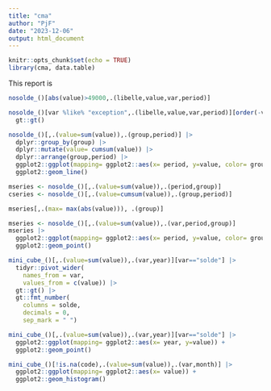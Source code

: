 ```yaml
---
title: "cma"
author: "PjF"
date: "2023-12-06"
output: html_document
---
```


```r
knitr::opts_chunk$set(echo = TRUE)
library(cma, data.table)
```

This report is 

```r
nosolde_()[abs(value)>49000,.(libelle,value,var,period)]
```


```r
nosolde_()[var %like% "exception",.(libelle,value,var,period)][order(-value)] |>
  gt::gt()
```


```r
nosolde_()[,.(value=sum(value)),.(group,period)] |>
  dplyr::group_by(group) |>
  dplyr::mutate(value= cumsum(value)) |>
  dplyr::arrange(group,period) |>
  ggplot2::ggplot(mapping= ggplot2::aes(x= period, y=value, color= group)) +
  ggplot2::geom_line()
```

```r


mseries <- nosolde_()[,.(value=sum(value)),.(period,group)]
cseries <- nosolde_()[,.(value=cumsum(value)),.(group,period)]

```

```r
mseries[,.(max= max(abs(value))), .(group)]
```


```r
mseries <- nosolde_()[,.(value=sum(value)),.(var,period,group)]
mseries |>
  ggplot2::ggplot(mapping= ggplot2::aes(x= period, y=value, color= group)) +
  ggplot2::geom_point()
```


```r
mini_cube_()[,.(value=sum(value)),.(var,year)][var=="solde"] |> 
  tidyr::pivot_wider(
    names_from = var,
    values_from = c(value)) |>
  gt::gt() |>
  gt::fmt_number(
    columns = solde,
    decimals = 0,
    sep_mark = " ")
```

```r
mini_cube_()[,.(value=sum(value)),.(var,year)][var=="solde"] |>
  ggplot2::ggplot(mapping= ggplot2::aes(x= year, y=value)) +
  ggplot2::geom_point()
```

```r
mini_cube_()[!is.na(code),.(value=sum(value)),.(var,month)] |>
  ggplot2::ggplot(mapping= ggplot2::aes(x= value)) +
  ggplot2::geom_histogram()
```